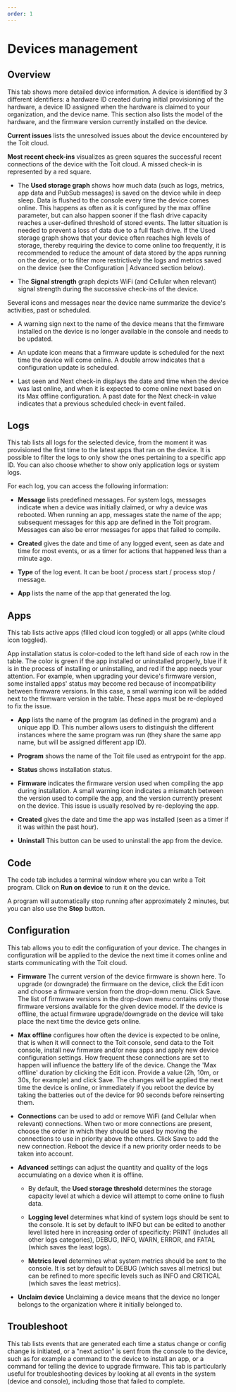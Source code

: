 ```yaml
---
order: 1
---
```



# Devices management

## Overview

This tab shows more detailed device information. A device is identified by 3 different identifiers: a hardware ID created during initial provisioning of the hardware, a device ID assigned when the hardware is claimed to your organization, and the device name. 
This section also lists the model of the hardware, and the firmware version currently installed on the device.

**Current issues** lists the unresolved issues about the device encountered by the Toit cloud.

**Most recent check-ins** visualizes as green squares the successful recent connections of the device with the Toit cloud. 
A missed check-in is represented by a red square.

* The **Used storage graph** shows how much data (such as logs, metrics, app data and PubSub messages) is saved on the device while in deep sleep.
Data is flushed to the console every time the device comes online. This happens as often as it is configured by the max offline parameter, but can also happen sooner if the flash drive capacity reaches a user-defined threshold of stored events.
The latter situation is needed to prevent a loss of data due to a full flash drive.
If the Used storage graph shows that your device often reaches high levels of storage, thereby requiring the device to come online too frequently, it is recommended to reduce the amount of data stored by the apps running on the device, or to filter more restrictively the logs and metrics saved on the device (see the Configuration | Advanced section below).

* The **Signal strength** graph depicts WiFi (and Cellular when relevant) signal strength during the successive check-ins of the device.

Several icons and messages near the device name summarize the device's activities, past or scheduled.

* A warning sign next to the name of the device means that the firmware installed on the device is no longer available in the console and needs to be updated.
  
* An update icon means that a firmware update is scheduled for the next time the device will come online. A double arrow indicates that a configuration update is scheduled.
  
* Last seen and Next check-in displays the date and time when the device was last online, and when it is expected to come online next based on its Max offline configuration. A past date for the Next check-in value indicates that a previous scheduled check-in event failed.


## Logs

This tab lists all logs for the selected device, from the moment it was provisioned the first time to the latest apps that ran on the device.
It is possible to filter the logs to only show the ones pertaining to a specific app ID.
You can also choose whether to show only application logs or system logs.

For each log, you can access the following information:

* **Message** lists predefined messages. For system logs, messages indicate when a device was initially claimed, or why a device was rebooted. When running an app, messages state the name of the app; subsequent messages for this app are defined in the Toit program. Messages can also be error messages for apps that failed to compile.

* **Created** gives the date and time of any logged event, seen as date and time for most events, or as a timer for actions that happened less than a minute ago.

* **Type** of the log event. It can be boot / process start / process stop / message.

* **App** lists the name of the app that generated the log.

## Apps

This tab lists active apps (filled cloud icon toggled) or all apps (white cloud icon toggled).

App installation status is color-coded to the left hand side of each row in the table. The color is green if the app installed or uninstalled properly, blue if it is in the process of installing or uninstalling, and red if the app needs your attention. For example, when upgrading your device's firmware version, some installed apps' status may become red because of incompatibility between firmware versions. In this case, a small warning icon will be added next to the firmware version in the table. These apps must be re-deployed to fix the issue.

* **App** lists the name of the program (as defined in the program) and a unique app ID. This number allows users to distinguish the different instances where the same program was run (they share the same app name, but will be assigned different app ID).

* **Program** shows the name of the Toit file used as entrypoint for the app.

* **Status** shows installation status.

* **Firmware** indicates the firmware version used when compiling the app during installation. A small warning icon indicates a mismatch between the version used to compile the app, and the version currently present on the device. This issue is usually resolved by re-deploying the app.
  
* **Created** gives the date and time the app was installed (seen as a timer if it was within the past hour).
  
* **Uninstall** This button can be used to uninstall the app from the device.

## Code

The code tab includes a terminal window where you can write a Toit program. Click on **Run on device** to run it on the device.

<Note>

A program will automatically stop running after approximately 2 minutes, but you can also use the **Stop** button.

</Note>

## Configuration

This tab allows you to edit the configuration of your device. The changes in configuration will be applied to the device the next time it comes online and starts communicating with the Toit cloud.

* **Firmware** The current version of the device firmware is shown here. To upgrade (or downgrade) the firmware on the device, click the Edit icon and choose a firmware version from the drop-down menu. Click Save.
The list of firmware versions in the drop-down menu contains only those firmware versions available for the given device model.
If the device is offline, the actual firmware upgrade/downgrade on the device will take place the next time the device gets online.

* **Max offline** configures how often the device is expected to be online, that is when it will connect to the Toit console, send data to the Toit console, install new firmware and/or new apps and apply new device configuration settings.
How frequent these connections are set to happen will influence the battery life of the device.
Change the 'Max offline' duration by clicking the Edit icon. Provide a value (2h, 10m, or 30s, for example) and click Save.
The changes will be applied the next time the device is online, or immediately if you reboot the device by taking the batteries out of the device for 90 seconds before reinserting them.
  
* **Connections** can be used to add or remove WiFi (and Cellular when relevant) connections. 
When two or more connections are present, choose the order in which they should be used by moving the connections to use in priority above the others. Click Save to add the new connection. Reboot the device if a new priority order needs to be taken into account.

* **Advanced** settings can adjust the quantity and quality of the logs accumulating on a device when it is offline.

    * By default, the **Used storage threshold** determines the storage capacity level at which a device will attempt to come online to flush data.

    * **Logging level** determines what kind of system logs should be sent to the console.
    It is set by default to INFO but can be edited to another level listed here in increasing order of specificity: PRINT (includes all other logs categories), DEBUG, INFO, WARN, ERROR, and FATAL (which saves the least logs).

    * **Metrics level** determines what system metrics should be sent to the console.
    It is set by default to DEBUG (which saves all metrics) but can be refined to more specific levels such as INFO and CRITICAL (which saves the least metrics).

* **Unclaim device** Unclaiming a device means that the device no longer belongs to the organization where it initially belonged to.

## Troubleshoot

This tab lists events that are generated each time a status change or config change is initiated, or a "next action" is sent from the console to the device, such as for example a command to the device to install an app, or a command for telling the device to upgrade firmware. This tab is particularly useful for troubleshooting devices by looking at all events in the system (device and console), including those that failed to complete.
